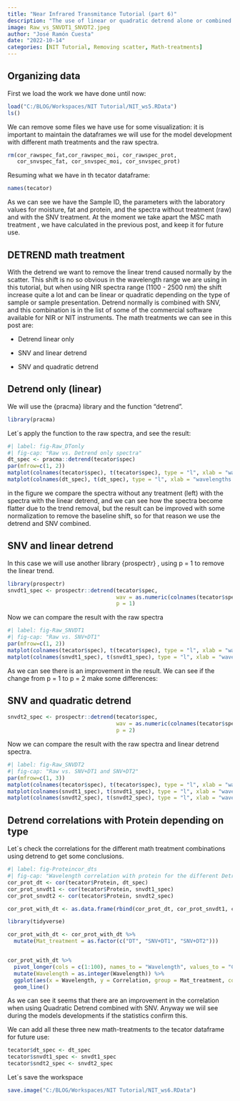 ```yaml
---
title: "Near Infrared Transmitance Tutorial (part 6)"
description: "The use of linear or quadratic detrend alone or combined with SNV will be treated in this post"
image: Raw_vs_SNVDT1_SNVDT2.jpeg
author: "José Ramón Cuesta"
date: "2022-10-14"
categories: [NIT Tutorial, Removing scatter, Math-treatments]
---
```


## Organizing data

First we load the work we have done until now:

```r
load("C:/BLOG/Workspaces/NIT Tutorial/NIT_ws5.RData")
ls()
```

We can remove some files we have use for some visualization: it is important to maintain the dataframes we will use for the model development with different math treatments and the raw spectra.

```r
rm(cor_rawspec_fat,cor_rawspec_moi, cor_rawspec_prot,
   cor_snvspec_fat, cor_snvspec_moi, cor_snvspec_prot)
```

Resuming what we have in th tecator dataframe:

```r
names(tecator)
```

As we can see we have the Sample ID, the parameters with the laboratory values for moisture, fat and protein, and the spectra without treatment (raw) and with the SNV treatment. At the moment we take apart the MSC math treatment , we have calculated in the previous post, and keep it for future use.

## DETREND math treatment

With the detrend we want to remove the linear trend caused normally by the scatter. This shift is no so obvious in the wavelength range we are using in this tutorial, but when using NIR spectra range (1100 - 2500 nm) the shift increase quite a lot and can be linear or quadratic depending on the type of sample or sample presentation. Detrend normally is combined with SNV, and this combination is in the list of some of the commercial software available for NIR or NIT instruments. The math treatments we can see in this post are:

-   Detrend linear only

-   SNV and linear detrend

-   SNV and quadratic detrend

## Detrend only (linear)

We will use the {pracma} library and the function "detrend".

```r
library(pracma)
```

Let´s apply the function to the raw spectra, and see the result:

```r
#| label: fig-Raw_DTonly
#| fig-cap: "Raw vs. Detrend only spectra"
dt_spec <- pracma::detrend(tecator$spec)
par(mfrow=c(1, 2))
matplot(colnames(tecator$spec), t(tecator$spec), type = "l", xlab = "wavelengths (nm)", ylab = "Absorbance", main = "Raw spectra", col = "grey")
matplot(colnames(dt_spec), t(dt_spec), type = "l", xlab = "wavelengths (nm)", ylab = "Absorbance", main = "Only linear detrend", col = "blue")
```

in the figure we compare the spectra without any treatment (left) with the spectra with the linear detrend, and we can see how the spectra become flatter due to the trend removal, but the result can be improved with some normalization to remove the baseline shift, so for that reason we use the detrend and SNV combined.

## SNV and linear detrend

In this case we will use another library {prospectr} , using p = 1 to remove the linear trend.

```r
library(prospectr)
snvdt1_spec <- prospectr::detrend(tecator$spec, 
                                  wav = as.numeric(colnames(tecator$spec)),
                                  p = 1) 
```

Now we can compare the result with the raw spectra

```r
#| label: fig-Raw_SNVDT1
#| fig-cap: "Raw vs. SNV+DT1"
par(mfrow=c(1, 2))
matplot(colnames(tecator$spec), t(tecator$spec), type = "l", xlab = "wavelengths (nm)", ylab = "Absorbance", main = "Raw spectra", col = "grey")
matplot(colnames(snvdt1_spec), t(snvdt1_spec), type = "l", xlab = "wavelengths (nm)", ylab = "Absorbance", main = "SNV and Linear Detrend", col = "blue")
```

As we can see there is an improvement in the result. We can see if the change from p = 1 to p = 2 make some differences:

## SNV and quadratic detrend

```r
snvdt2_spec <- prospectr::detrend(tecator$spec, 
                                  wav = as.numeric(colnames(tecator$spec)),
                                  p = 2) 
```

Now we can compare the result with the raw spectra and linear detrend spectra.

```r
#| label: fig-Raw_SNVDT2
#| fig-cap: "Raw vs. SNV+DT1 and SNV+DT2"
par(mfrow=c(1, 3))
matplot(colnames(tecator$spec), t(tecator$spec), type = "l", xlab = "wavelengths (nm)", ylab = "Absorbance", main = "Raw spectra", col = "grey")
matplot(colnames(snvdt1_spec), t(snvdt1_spec), type = "l", xlab = "wavelengths (nm)", ylab = "Absorbance", main = "SNV and Linear Detrend", col = "blue")
matplot(colnames(snvdt2_spec), t(snvdt2_spec), type = "l", xlab = "wavelengths (nm)", ylab = "Absorbance", main = "SNV and Quadratic Detrend", col = "blue")
```

## Detrend correlations with Protein depending on type

Let´s check the correlations for the different math treatment combinations using detrend to get some conclusions.

```r
#| label: fig-Proteincor_dts
#| fig-cap: "Wavelength correlation with protein for the different Detrend treatments"
cor_prot_dt <- cor(tecator$Protein, dt_spec)
cor_prot_snvdt1 <- cor(tecator$Protein, snvdt1_spec)
cor_prot_snvdt2 <- cor(tecator$Protein, snvdt2_spec)

cor_prot_with_dt <- as.data.frame(rbind(cor_prot_dt, cor_prot_snvdt1, cor_prot_snvdt2))

library(tidyverse)

cor_prot_with_dt <- cor_prot_with_dt %>% 
  mutate(Mat_treatment = as.factor(c("DT", "SNV+DT1", "SNV+DT2")))


cor_prot_with_dt %>% 
  pivot_longer(cols = c(1:100), names_to = "Wavelength", values_to = "Correlation") %>% 
  mutate(Wavelength = as.integer(Wavelength)) %>% 
  ggplot(aes(x = Wavelength, y = Correlation, group = Mat_treatment, col = Mat_treatment)) +
  geom_line()
```

As we can see it seems that there are an improvement in the correlation when using Quadratic Detrend combined with SNV. Anyway we wiil see during the models developments if the statistics confirm this.

We can add all these three new math-treatments to the tecator dataframe for future use:

```r
tecator$dt_spec <- dt_spec
tecator$snvdt1_spec <- snvdt1_spec
tecator$sndt2_spec <- snvdt2_spec
```

Let´s save the workspace

```r
save.image("C:/BLOG/Workspaces/NIT Tutorial/NIT_ws6.RData")
```
